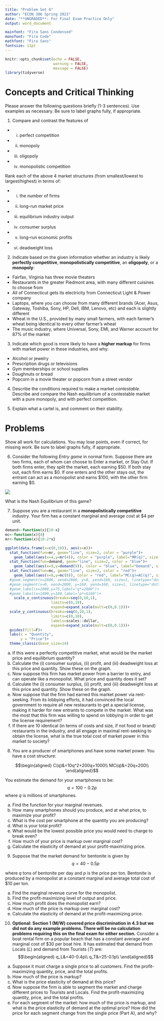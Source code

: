 ```yaml
---
title: "Problem Set 6"
author: "ECON 306 Spring 2023"
date: "**UNGRADED**: For Final Exam Practice Only"
output: word_document

mainfont: "Fira Sans Condensed"
monofont: "Fira Code"
mathfont: "Fira Sans"
fontsize: 11pt
---
```


```r
knitr::opts_chunk$set(echo = FALSE,
                      warning = FALSE,
                      message = FALSE)
library(tidyverse)
```

# Concepts and Critical Thinking

Please answer the following questions briefly (1-3 sentences). Use examples as necessary. Be sure to label graphs fully, if appropriate.

1. Compare and contrast the features of

- i. perfect competition
- ii. monopoly
- iii. oligopoly
- iv. monopolistic competition

Rank each of the above 4 market structures (from smallest/lowest to largest/highest) in terms of:

- i. the number of firms
- ii. long-run market price
- iii. equilibrium industry output
- iv. consumer surplus
- v. long-run economic profits
- vi. deadweight loss

\clearpage

2. Indicate based on the given information whether an industry is likely **perfectly competitive**, **monopolistically competitive**, an **oligopoly**, or a **monopoly**:

- Fairfax, Virginia has three movie theaters
- Restaurants in the greater Piedmont area, with many different cuisines to choose from
- All of Connecticut gets its electricity from Connecticut Light & Power company
- Laptops, where you can choose from many different brands (Acer, Asus, Gateway, Toshiba, Sony, HP, Dell, IBM, Lenovo, etc) and each is slightly different
- Wheat in the U.S., provided by many small farmers, with each farmer's wheat being identical to every other farmer's wheat
- The music industry, where Universal, Sony, EMI, and Warner account for 87% of the market 
\clearpage

3. Indicate which good is more likely to have a **higher markup** for firms with market power in these industries, and why:

- Alcohol or jewelry
- Prescription drugs or televisions
- Gym memberships or school supplies
- Doughnuts or bread
- Popcorn in a movie theater or popcorn from a street vendor


\vspace{3in}

4. Describe the conditions required to make a market *contestable.* Describe and compare the Nash equilibrium of a contestable market with a pure monopoly, and with perfect competition.


\vspace{3in}

5. Explain what a cartel is, and comment on their stability.

\clearpage

# Problems

Show all work for calculations. You may lose points, even if correct, for missing work. Be sure to label graphs fully, if appropriate.

6. Consider the following *Entry game* in normal form. Suppose there are two firms, each of whom can choose to Enter a market, or Stay Out. If both firms enter, they split the market, each earning $50. If both stay out, each firm earns $0. If one enters and the other stays out, the entrant can act as a monopolist and earns $100, with the other firm earning $0.

![](../../images/entrygame1.png)

What is the Nash Equilibrium of this game?


\clearpage 

7. Suppose you are a restaurant in a **monopolistically competitive** industry. Your firm has a constant marginal and average cost at \$4 per unit.

```r
demand<-function(x){10-x}
mc<-function(x){4}
mr<-function(x){10-2*x}

ggplot(data.frame(x=c(0,10)), aes(x=x))+
  stat_function(fun=mr, geom="line", size=2, color = "purple")+
    geom_label(aes(x=4,y=mr(4)), color = "purple", label="MR(q)", size = 5)+
  stat_function(fun=demand, geom="line", size=2, color = "blue")+
    geom_label(aes(x=9,y=demand(9)), color = "blue", label="Demand", size = 5)+
  stat_function(fun=mc, geom="line", size=2, color = "red")+
    geom_label(aes(x=8,y=mc(8)), color = "red", label="MC(q)=AC(q)", size = 5)+
  #geom_segment(x=2800, xend=2800, y=0, yend=160, size=1, linetype="dotted")+
  #geom_segment(x=0, xend=2800, y=160, yend=160, size=1, linetype="dotted")+
  #geom_label(x=2800,y=75,label="q*=2800")+
  #geom_label(x=1400,y=160,label="p*=$160")+
    scale_x_continuous(breaks=seq(0,10,1),
                     limits=c(0,10),
                     expand=expand_scale(mult=c(0,0.1)))+
  scale_y_continuous(breaks=seq(0,10,1),
                     limits=c(0,10),
                     labels=scales::dollar,
                     expand=expand_scale(mult=c(0,0.1)))+
  guides(fill=F)+
  labs(x = "Quantity",
       y = "Price")+
  theme_classic(base_size=14)
```

a. If this were a perfectly competitive market, what would be the market price and equilibrium quantity?
b. Calculate the (i) consumer surplus, (ii) profit, and (iii) deadweight loss at this price and quantity. Show these on the graph.
c. Now suppose this firm has market power from a barrier to entry, and can operate like a monopolist. What price and quantity does it set?
d. Calculate the (i) consumer surplus, (ii) profit, and (iii) deadweight loss at this price and quantity. Show these on the graph.
e. Now suppose that the firm had earned this market power via rent-seeking. From its lobbying efforts, it had convinced the local government to require all new restaurants to get a special license, making it harder for new entrants to compete in the market. What was the most that this firm was willing to spend on lobbying in order to get the license requirement?
f. If there are 10 identical (in terms of costs and size, if not food or brand) restaurants in the industry, and all engage in maximal rent-seeking to obtain the license, what is the true total cost of market power in this market to society?

\clearpage

8. You are a producer of smartphones and have some market power. You have a cost structure: 

$$\begin{aligned}
C(q)&=10q^2+200q+1000\\
MC(q)&=20q+200\\
\end{aligned}$$

You estimate the demand for your smartphones to be: 
$$q=100-0.2p$$
where $q$ is millions of smartphones.

a. Find the function for your marginal revenues.
b. How many smartphones should you produce, and at what price, to maximize your profit?
c. What is the cost per smartphone at the quantity you are producing?
d. What is your total profit?
e. What would be the lowest possible price you would need to charge to break even?
f. How much of your price is markup over marginal cost?
g. Calculate the elasticity of demand at your profit-maximizing price.

\clearpage

9. Suppose that the market demand for bentonite is given by
$$q = 40 - 0.5p$$

where $q$ tons of bentonite per day and $p$ is the price per ton. Bentonite is produced by a monopolist at a constant marginal and average total cost of $10 per ton.

a. Find the marginal revenue curve for the monopolist.
b. Find the profit-maximizing level of output and price.
c. How much profit does the monopolist earn?
d. How much of the price is markup over marginal cost?
e. Calculate the elasticity of demand at the profit-maximizing price.

\clearpage

10. **Optional: Section 1 (M/W) covered price discrimination in 4.3 but we did not do any example problems. There will be no calculation problems requiring this on the final exam for either section.**
Consider a boat rental firm on a popular beach that has a constant average and marginal cost of $30 per boat hire. It has estimated that demand from Locals $(L)$ and demand from Tourists $(T)$ are:
$$\begin{aligned}
q_L&=40-0.4p\\
q_T&=25-0.1p\\
\end{aligned}$$

a. Suppose it must charge a single price to all customers. Find the profit-maximizing quantity, price, and the total profits.
b. How much of the price is markup?
c. What is the price elasticity of demand at this price?
d. Now suppose the firm is able to segment the market and charge different prices to Tourists and Locals. Find the profit-maximizing quantity, price, and the total profits.
e. For each segment of the market: how much of the price is markup, and what is the price elasticity of demand at the optimal price? How did the price for each segment change from the single price (Part A), and why?
